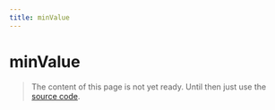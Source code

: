 ```yaml
---
title: minValue
---
```


# minValue

> The content of this page is not yet ready. Until then just use the [source code](https://github.com/fabian-hiller/valibot/blob/main/library/src/validations/minValue/minValue.ts).
